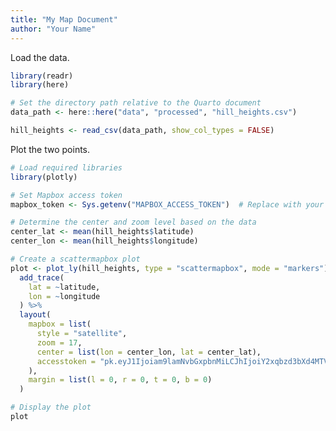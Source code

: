 ```yaml
---
title: "My Map Document"
author: "Your Name"
---
```


Load the data.


```r
library(readr)
library(here)

# Set the directory path relative to the Quarto document
data_path <- here::here("data", "processed", "hill_heights.csv")

hill_heights <- read_csv(data_path, show_col_types = FALSE)
```


Plot the two points.

```r
# Load required libraries
library(plotly)

# Set Mapbox access token
mapbox_token <- Sys.getenv("MAPBOX_ACCESS_TOKEN")  # Replace with your Mapbox access token

# Determine the center and zoom level based on the data
center_lat <- mean(hill_heights$latitude)
center_lon <- mean(hill_heights$longitude)

# Create a scattermapbox plot
plot <- plot_ly(hill_heights, type = "scattermapbox", mode = "markers") %>%
  add_trace(
    lat = ~latitude,
    lon = ~longitude
  ) %>%
  layout(
    mapbox = list(
      style = "satellite",
      zoom = 17,
      center = list(lon = center_lon, lat = center_lat),
      accesstoken = "pk.eyJ1Ijoiam9lamNvbGxpbnMiLCJhIjoiY2xqbzd3bXd4MTV4djNucjc4MTVxM2IwbyJ9.BdChwVAfLRJ8FDwZDaT_6g"
    ),
    margin = list(l = 0, r = 0, t = 0, b = 0)
  )

# Display the plot
plot
```